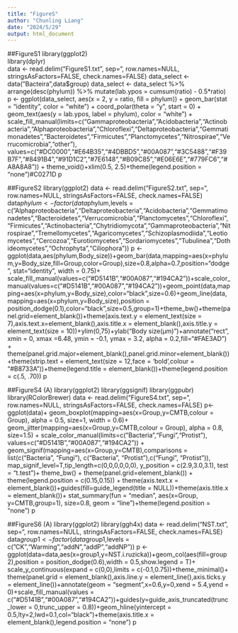---
title: "FigureS"
author: "Chunling Liang"
date: "2024/5/29"
output: html_document
---

##FigureS1
library(ggplot2)  
library(dplyr)    
data <- read.delim("FigureS1.txt", sep="\t", row.names=NULL, stringsAsFactors=FALSE, check.names=FALSE)
data_select <- data("Bacteira",data$group)
data_select <- data_select %>%
  arrange(desc(phylum)) %>% 
  mutate(lab.ypos = cumsum(ratio) - 0.5*ratio)
p <- ggplot(data_select, aes(x = 2, y = ratio, fill = phylum)) + geom_bar(stat = "identity", color = "white") + coord_polar(theta = "y", start = 0) + geom_text(aes(y = lab.ypos, label = phylum), color = "white") + scale_fill_manual(limits=c("Gammaproteobacteria","Acidobacteria","Actinobacteria","Alphaproteobacteria","Chloroflexi","Deltaproteobacteria","Gemmatimonadetes","Bacteroidetes","Firmicutes","Planctomycetes","Nitrospirae","Verrucomicrobia","other"), values=c("#DC0000","#E64B35","#4DBBD5","#00A087","#3C5488","#F39B7F","#8491B4","#91D1C2","#7E6148","#B09C85","#E06E6E","#779FC6","#A8A8A8")) + theme_void()+xlim(0.5, 2.5)+theme(legend.position = "none")#C0271D
p

##FigureS2
library(ggplot2)
data <- read.delim("FigureS2.txt", sep="\t", row.names=NULL, stringsAsFactors=FALSE, check.names=FALSE)
data$phylum <- factor(data$phylum,levels = c("Alphaproteobacteria","Deltaproteobacteria","Acidobacteria","Gemmatimonadetes","Bacteroidetes","Verrucomicrobia","Planctomycetes","Chloroflexi","Firmicutes","Actinobacteria","Chytridiomycota","Gammaproteobacteria","Nitrospirae","Tremellomycetes","Agaricomycetes","Schizoplasmodiida","Leotiomycetes","Cercozoa","Eurotiomycetes","Sordariomycetes","Tubulinea","Dothideomycetes","Ochrophyta","Ciliophora"))
p <- ggplot(data,aes(phylum,Body_size))+geom_bar(data,mapping=aes(x=phylum,y=Body_size,fill=Group,color=Group),size=0.8,alpha=0.7,position="dodge", stat="identity", width = 0.75)+ scale_fill_manual(values=c("#D5141B","#00A087","#194CA2"))+scale_color_manual(values=c("#D5141B","#00A087","#194CA2"))+geom_point(data,mapping=aes(x=phylum,y=Body_size),color="black",size=0.6)+geom_line(data,mapping=aes(x=phylum,y=Body_size),position = position_dodge(0.1),color="black",size=0.5,group=1)+theme_bw()+theme(panel.grid=element_blank())+theme(axis.text.y = element_text(size = 7),axis.text.x=element_blank(),axis.title.x = element_blank(),axis.title.y = element_text(size = 10))+ylim(0,75)+ylab("Body size(μm)")+annotate("rect", xmin = 0, xmax =6.48,  ymin = -0.1, ymax = 3.2, alpha = 0.2,fill="#FAE3AD") + theme(panel.grid.major=element_blank(),panel.grid.minor=element_blank())+theme(strip.text = element_text(size = 12,face = 'bold',colour = "#B8733A"))+theme(legend.title = element_blank())+theme(legend.position = c(.5, .70))
p

##FigureS4 (A)
library(ggplot2)
library(ggsignif)
library(ggpubr)
library(RColorBrewer)
data <- read.delim("FigureS4.txt", sep="\t", row.names=NULL, stringsAsFactors=FALSE, check.names=FALSE)
p<- ggplot(data)+ geom_boxplot(mapping=aes(x=Group,y=CMTB,colour = Group), alpha = 0.5, size=1, width = 0.6)+ geom_jitter(mapping=aes(x=Group,y=CMTB,colour = Group), alpha = 0.8, size=1.5) + scale_color_manual(limits=c("Bacteria","Fungi","Protist"), values=c("#D5141B","#00A087","#194CA2")) + geom_signif(mapping=aes(x=Group,y=CMTB),comparisons = list(c("Bacteria", "Fungi"), c("Bacteria", "Protist"),c("Fungi", "Protist")), map_signif_level=T,tip_length=c(0,0,0,0,0,0), y_position = c(2.9,3.0,3.1), test = "t.test")+ theme_bw() + theme(panel.grid=element_blank()) + theme(legend.position = c(0.15,0.15)) + theme(axis.text.x = element_blank())+guides(fill=guide_legend(title = NULL))+theme(axis.title.x = element_blank())+ stat_summary(fun = "median", aes(x=Group, y=CMTB,group=1), size=0.8, geom = "line")+theme(legend.position = "none")
p

##FigureS6 (A)
library(ggplot2)
library(ggh4x)
data <- read.delim("NST.txt", sep="\t", row.names=NULL, stringsAsFactors=FALSE, check.names=FALSE)
data$group1<-factor(data$group1,levels = c("CK","Warming","addN","addP","addNP"))
p <- ggplot(data=data,aes(x=group1,y=NST.i.ruzicka))+geom_col(aes(fill=group2),position = position_dodge(0.6),width = 0.5,show.legend = T)+
scale_y_continuous(expand = c(0,0),limits = c(-0.1,0.75))+theme_minimal()+
theme(panel.grid = element_blank(),axis.line.y = element_line(),axis.ticks.y = element_line())+annotate(geom = "segment",x=0.6,y=0,xend = 5.4,yend = 0)+scale_fill_manual(values = c("#D5141B","#00A087","#194CA2"))+guides(y=guide_axis_truncated(trunc_lower = 0,trunc_upper = 0.8))+geom_hline(yintercept = 0.5,lty=2,lwd=0.1,col="black")+theme(axis.title.x = element_blank(),legend.position = "none")
p

